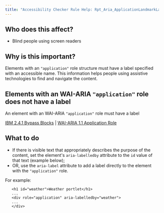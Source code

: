 ```yaml
---
title: "Accessibility Checker Rule Help: Rpt_Aria_ApplicationLandmarkLabel"
---
```


<div className="toolHelp">
<Row>
<Column colLg={5} colMd={3} colSm={4} className="toolLeft">

## Who does this affect?

* Blind people using screen readers

## Why is this important?

Elements with an `"application"` role structure must have a label specified with an accessible name. This information helps people using assistive technologies to find and navigate the content.


</Column>
<Column colLg={11} colMd={5} colSm={4} className="toolMain">

<div id="locLevel"></div>

## Elements with an WAI-ARIA `"application"` role does not have a label
An element with an WAI-ARIA `"application"` role must have a label

[IBM 2.4.1 Bypass Blocks](http://www.ibm.com/able/guidelines/ci162/bypass_blocks.html) | [WAI-ARIA 1.1 Application Role](https://www.w3.org/TR/wai-aria-1.1/#application)

<div id="locSnippet"></div>

## What to do

* If there is visible text that appropriately describes the purpose of the content, set the element's `aria-labelledby` attribute to the `id` value of that text (example below);
* OR, use the `aria-label` attribute to add a label directly to the element with the `"application"` role.

For example:

```
   <h1 id="weather">Weather portlet</h1>
   ...
   <div role="application" aria-labelledby="weather">
   ...
   </div>
```


</Column>
</Row>
</div>

